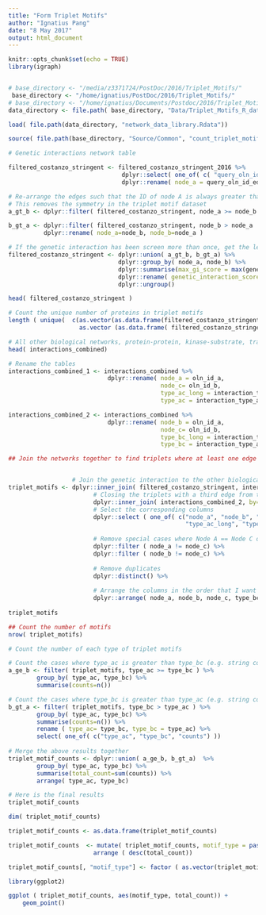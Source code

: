 ```yaml
---
title: "Form Triplet Motifs"
author: "Ignatius Pang"
date: "8 May 2017"
output: html_document
---
```


```r
knitr::opts_chunk$set(echo = TRUE)
library(igraph)


# base_directory <- "/media/z3371724/PostDoc/2016/Triplet_Motifs/"
 base_directory <- "/home/ignatius/PostDoc/2016/Triplet_Motifs/"
# base_directory <- "/home/ignatius/Documents/Postdoc/2016/Triplet_Motifs/"
data_directory <- file.path( base_directory, "Data/Triplet_Motifs_R_data") 

load( file.path(data_directory, "network_data_library.Rdata"))

source( file.path(base_directory, "Source/Common", "count_triplet_motifs_helper.R"))

```



```r

# Genetic interactions network table

filtered_costanzo_stringent <- filtered_costanzo_stringent_2016 %>% 
								dplyr::select( one_of( c( "query_oln_id_edited", "array_oln_id_edited", "genetic_interaction_score"))) %>%
								dplyr::rename( node_a = query_oln_id_edited, node_b= array_oln_id_edited )

# Re-arrange the edges such that the ID of node A is always greater than ID of node B
# This removes the symmetry in the triplet motif dataset 
a_gt_b <- dplyr::filter( filtered_costanzo_stringent, node_a >= node_b   )

b_gt_a <- dplyr::filter( filtered_costanzo_stringent, node_b > node_a   ) %>%
		  dplyr::rename( node_a=node_b, node_b=node_a ) 

# If the genetic interaction has been screen more than once, get the least negative score for that interaction
filtered_costanzo_stringent <- dplyr::union( a_gt_b, b_gt_a) %>%
							   dplyr::group_by( node_a, node_b) %>%
							   dplyr::summarise(max_gi_score = max(genetic_interaction_score) ) %>%
							   dplyr::rename( genetic_interaction_score=max_gi_score) %>%
							   dplyr::ungroup()

head( filtered_costanzo_stringent ) 

# Count the unique number of proteins in triplet motifs
length ( unique(  c(as.vector(as.data.frame(filtered_costanzo_stringent)[, "node_a"]) , 
					as.vector (as.data.frame( filtered_costanzo_stringent)[, "node_b"] )) ) )

```

```r
# All other biological networks, protein-protein, kinase-substrate, transcription factor-target gene
head( interactions_combined)

# Rename the tables
interactions_combined_1 <- interactions_combined %>%
							dplyr::rename( node_a = oln_id_a, 
										   node_c= oln_id_b, 
										   type_ac_long = interaction_type,
										   type_ac = interaction_type_abbrev)

interactions_combined_2 <- interactions_combined %>%
							dplyr::rename( node_b = oln_id_a, 
										   node_c= oln_id_b, 
										   type_bc_long = interaction_type,
										   type_bc = interaction_type_abbrev )

```

```r
## Join the networks together to find triplets where at least one edge is a negative genetic interaction 


				  # Join the genetic interaction to the other biological networks
triplet_motifs <- dplyr::inner_join( filtered_costanzo_stringent, interactions_combined_1, by="node_a" )  %>%
						# Closing the triplets with a third edge from the other biological networks 	
					    dplyr::inner_join( interactions_combined_2, by=c("node_b"= "node_b", "node_c"= "node_c") ) %>%
						# Select the corresponding columns
					    dplyr::select ( one_of( c("node_a", "node_b", "node_c", "type_ac", "type_bc", 
					    						  "type_ac_long", "type_bc_long", "genetic_interaction_score"))) %>%
	
						# Remove special cases where Node A == Node C or Node B == Node C
						dplyr::filter ( node_a != node_c) %>%
						dplyr::filter ( node_b != node_c) %>%
	
						# Remove duplicates
					    dplyr::distinct() %>%
	
						# Arrange the columns in the order that I want 
					    dplyr::arrange( node_a, node_b, node_c, type_bc, type_ac)
					 
triplet_motifs

## Count the number of motifs
nrow( triplet_motifs)

```


```r

# Count the number of each type of triplet motifs

# Count the cases where type_ac is greater than type_bc (e.g. string comparison)
a_ge_b <- filter( triplet_motifs, type_ac >= type_bc ) %>%
		group_by( type_ac, type_bc) %>%
		summarise(counts=n())

# Count the cases where type_bc is greater than type_ac (e.g. string comparison)
b_gt_a <- filter( triplet_motifs, type_bc > type_ac ) %>%
		group_by( type_ac, type_bc) %>%
		summarise(counts=n()) %>%
		rename ( type_ac= type_bc, type_bc = type_ac) %>%
		select( one_of( c("type_ac", "type_bc", "counts") ))
	
# Merge the above results together
triplet_motif_counts <- dplyr::union( a_ge_b, b_gt_a)  %>%
		group_by( type_ac, type_bc) %>% 
		summarise(total_count=sum(counts)) %>%
		arrange( type_ac, type_bc)

# Here is the final results
triplet_motif_counts

dim( triplet_motif_counts)

triplet_motif_counts <- as.data.frame(triplet_motif_counts)

triplet_motif_counts  <- mutate( triplet_motif_counts, motif_type = paste(type_ac, type_bc, sep="") )  %>%
						arrange ( desc(total_count))

triplet_motif_counts[, "motif_type"] <- factor ( as.vector(triplet_motif_counts[,"motif_type"]), levels=as.vector(triplet_motif_counts[,"motif_type"]))

library(ggplot2)

ggplot ( triplet_motif_counts, aes(motif_type, total_count)) + 
	geom_point()

```
